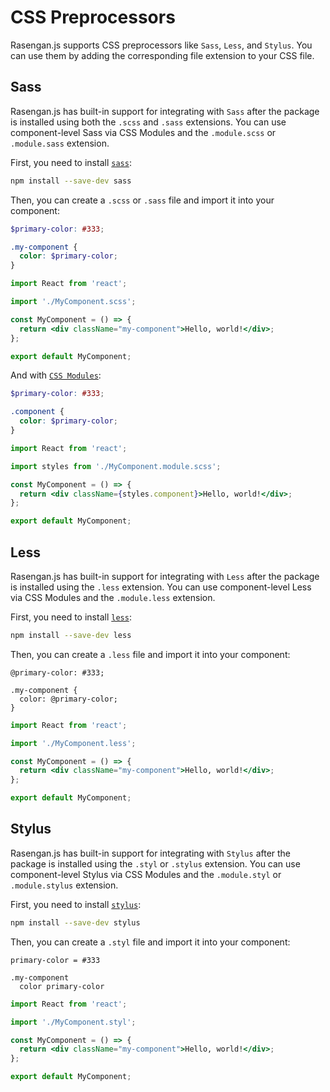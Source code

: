 # CSS Preprocessors

Rasengan.js supports CSS preprocessors like `Sass`, `Less`, and `Stylus`. You can use them by adding the corresponding file extension to your CSS file.

## Sass 

Rasengan.js has built-in support for integrating with `Sass` after the package is installed using both the `.scss` and `.sass` extensions. 
You can use component-level Sass via CSS Modules and the `.module.scss` or `.module.sass` extension.

First, you need to install [`sass`](https://github.com/sass/sass):

```bash filename="Terminal" copy 
npm install --save-dev sass
```

Then, you can create a `.scss` or `.sass` file and import it into your component:

```scss filename="src/components/MyComponent.scss" showLineNumbers copy
$primary-color: #333;

.my-component {
  color: $primary-color;
}
```

```jsx filename="src/components/MyComponent.jsx" showLineNumbers copy
import React from 'react';

import './MyComponent.scss';

const MyComponent = () => {
  return <div className="my-component">Hello, world!</div>;
};

export default MyComponent;
```

And with [`CSS Modules`](/docs/core/styling/css-module):

```scss filename="src/components/MyComponent.module.scss" showLineNumbers copy
$primary-color: #333;

.component {
  color: $primary-color;
}
```

```jsx filename="src/components/MyComponent.jsx" showLineNumbers copy
import React from 'react';

import styles from './MyComponent.module.scss';

const MyComponent = () => {
  return <div className={styles.component}>Hello, world!</div>;
};

export default MyComponent;
```

## Less

Rasengan.js has built-in support for integrating with `Less` after the package is installed using the `.less` extension.
You can use component-level Less via CSS Modules and the `.module.less` extension.

First, you need to install [`less`](https://lesscss.org/):

```bash filename="Terminal" copy
npm install --save-dev less
```

Then, you can create a `.less` file and import it into your component:

```less filename="src/components/MyComponent.less" showLineNumbers copy
@primary-color: #333;

.my-component {
  color: @primary-color;
}
```

```jsx filename="src/components/MyComponent.jsx" showLineNumbers copy
import React from 'react';

import './MyComponent.less';

const MyComponent = () => {
  return <div className="my-component">Hello, world!</div>;
};

export default MyComponent;
```

## Stylus

Rasengan.js has built-in support for integrating with `Stylus` after the package is installed using the `.styl` or `.stylus` extension.
You can use component-level Stylus via CSS Modules and the `.module.styl` or `.module.stylus` extension.

First, you need to install [`stylus`](https://stylus-lang.com/docs/executable.html):

```bash filename="Terminal" copy
npm install --save-dev stylus
```

Then, you can create a `.styl` file and import it into your component:

```styl filename="src/components/MyComponent.styl" showLineNumbers copy
primary-color = #333

.my-component
  color primary-color
```

```jsx filename="src/components/MyComponent.jsx" showLineNumbers copy
import React from 'react';

import './MyComponent.styl';

const MyComponent = () => {
  return <div className="my-component">Hello, world!</div>;
};

export default MyComponent;
```
